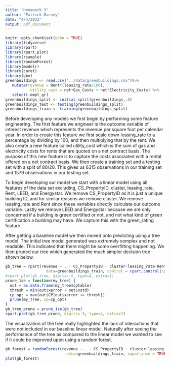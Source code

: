 ```yaml
---
title: "Homework 3"
author: "Patrick Massey"
date: "4/4/2022"
output: pdf_document
---
```


```r
knitr::opts_chunk$set(echo = TRUE)
library(tidyverse)
library(rpart)
library(rpart.plot)
library(rsample) 
library(randomForest)
library(modelr)
library(caret)
library(gbm)
greenbuildings <- read.csv("../data/greenbuildings.csv")%>%
   mutate(revenue = Rent*(leasing_rate/100),
           utility_cost = net*Gas_Costs + net*Electricity_Costs) %>%
   select(-empl_gr)
greenbuildings_split <- initial_split(greenbuildings,.8)
greenbuildings_test <- testing(greenbuildings_split)
greenbuildings_train <- training(greenbuildings_split)
```

Before developing any models we first begin by performing some feature engineering. The first feature we engineer is the outcome variable of interest revenue which represents the revenue per square foot per calendar year. In order to create this feature we first scale down leasing_rate to a percentage by dividing by 100, and then multiplying that by the rent. We also create a new feature called utility_cost which is the sum of gas and electricity costs for rents that are quoted on a net contract basis. The purpose of this new feature is to capture the costs associated with a rental offered on a net contract basis. We then create a training set and a testing set with a split of 80/20. This gives us 6315 observations in our training set and 1579 observations in our testing set.

To begin developing our model we start with a linear model using all features of the data set excluding, CS_PropertyID, cluster, leasing_rate, Rent, LEED, and Energystar. We remove CS_PropertyID as it is just a unique building ID, and for similar reasons we remove cluster. We remove leasing_rate and Rent since these variables directly calculate our outcome variable. Lastly we remove LEED and Energystar because we are only concerned if a building is green certified or not, and not what kind of green certification a building may have. We capture this with the green_rating feature. 

After getting a baseline model we then moved onto predicting using a tree model. The initial tree model generated was extremely complex and not readable. This indicated that there might be some overfitting happening. We then pruned our tree which generated the much simpler decision tree shown below. 
```r
gb_tree = rpart(revenue ~ . - CS_PropertyID - cluster-leasing_rate-Rent-LEED-Energystar,
                  data=greenbuildings_train, control = rpart.control(cp = 0.0001,minsplit = 30))
#rpart.plot(gb_tree, digits=-5, type=4, extra=1)
prune_1se = function(my_tree) {
  out = as.data.frame(my_tree$cptable)
  thresh = min(out$xerror + out$xstd)
  cp_opt = max(out$CP[out$xerror <= thresh])
  prune(my_tree, cp=cp_opt)
}
gb_tree_prune = prune_1se(gb_tree)
rpart.plot(gb_tree_prune, digits=-5, type=4, extra=1)

```
The visualization of the tree really highlighted the lack of interactions that were not included in our baseline linear model. Naturally after seeing the performance of the tree as compared to the linear model we wanted to see if it could be improved upon using a random forest.

```r
gb_forest = randomForest(revenue ~ . - CS_PropertyID - cluster-leasing_rate-Rent-LEED-Energystar,
                           data=greenbuildings_train, importance = TRUE)
plot(gb_forest)
```

